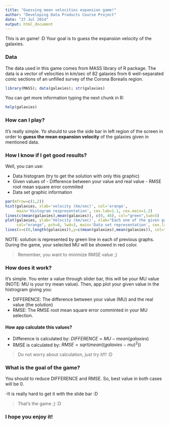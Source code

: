 ```yaml
---
title: "Guessing mean velocities expansion game!"
author: "Developing Data Products Course Project"
date: "27 Jul 2014"
output: html_document
---
```


This is an game! :D
Your goal is to guess the expansion velocity of the galaxies.

### Data
The data used in this game comes from MASS library of R package.
The data is a vector of velocities in km/sec of 82 galaxies from 6 well-separated conic sections of an unfilled survey of the Corona Borealis region.
```r
library(MASS); data(galaxies); str(galaxies)
```

You can get more information typing the next chunk in R:
```r
help(galaxies)
```
### How can I play?
It's really simple. Yo should to use the side bar in left region of the screen in order to **guess the mean expansion velocity** of the galaxies given in mentioned data.

### How I know if I get good results?
Well, you can use:

- Data histogram (try to get the solution with only this graphic)
- Given values of
      - Difference between your value and real value
      - RMSE root mean square error commited
- Data set graphic information

```r
par(mfrow=c(1,2))
hist(galaxies, xlab='velocity (km/sec)', col='orange',
     main='Histogram respresentation', cex.lab=1.1, cex.main=1.2)
lines(c(mean(galaxies),mean(galaxies)), c(0, 46), col="green",lwd=5)
plot(galaxies, ylab='Velocity (km/sec)', xlab="Each one of the given galaxies in data set",
     col="orange", pch=8, lwd=3, main='Data set representation', cex.lab=1.1, cex.main=1.2)
lines(x=c(0,length(galaxies)),y=c(mean(galaxies),mean(galaxies)), col="green",lwd=5)
```

NOTE: solution is represented by green line in each of previous graphs. During the game, your selected MU will be showed in red color.


> Remember, you want to minimize RMSE value ;)

### How does it work?
It's simple. You enter a value through slider bar, this will be your MU value (NOTE: MU is your try mean value).
Then, app plot your given value in the histrogram giving you:

- DIFFERENCE: The difference between your value (MU) and the real value (the solution)
- RMSE: The RMSE root mean square error comminted in your MU selection.

#### How app calculate this values?

- Difference is calculated by: $DIFFERENCE = MU - mean(galaxies)$
- RMSE is calculated by: $RMSE = sqrt(mean((galaxies - mu)^2))$

> Do not worry about calculation, just try it!!! :D

### What is the goal of the game?

You should to reduce DIFFERENCE and RMSE. So, best value in both cases will be 0.

 -It is really hard to get it with the slide bar :D

> That's the game ;) :D

### I hope you enjoy it!
